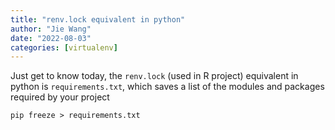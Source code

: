 ```yaml
---
title: "renv.lock equivalent in python"
author: "Jie Wang"
date: "2022-08-03"
categories: [virtualenv]
---
```


Just get to know today, the `renv.lock` (used in R project) equivalent in python is `requirements.txt`,  which saves a list of the modules and packages required by your project

```.shell
pip freeze > requirements.txt
```